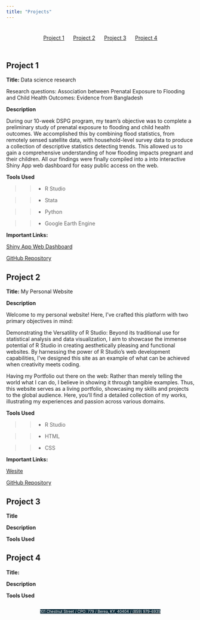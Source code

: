 ```yaml
---
title: "Projects"
---
```


<style>
#topbar {
  display: flex;
  justify-content: space-around;
  align-items: center;
  background-color: none;
  padding: 10px;
}
#topbar a {
  margin: 0 10px;
}
</style>

<style>
body {
  background-image: url("images/blackblue.png");
  background-size: 10% 100%;
  background-repeat: no-repeat;
  background-position: left top;
}
.address-line {
  display: flex;
  justify-content: center;
}
</style>


<div id="topbar">
  <a href="#project-1">Project 1</a>
  <a href="#project-2">Project 2</a>
  <a href="#project-3">Project 3</a>
  <a href="#project-4">Project 4</a>
</div>



<style>
body {
  background-image: url("images/blackblue.png");
  background-size: 10% 100%;
  background-repeat: no-repeat;
  background-position: left top;
}
</style>

## Project 1 <a name="project-1"></a>

**Title:** Data science research

Research questions: Association between Prenatal Exposure to Flooding and Child Health Outcomes: Evidence from Bangladesh​

**Description**

During our 10-week DSPG program, my team's objective was to complete a preliminary study of prenatal exposure to flooding and child health outcomes. We accomplished this by combining flood statistics, from remotely sensed satellite data, with household-level survey data to produce a collection of descriptive statistics detecting trends. This allowed us to gain a comprehensive understanding of how flooding impacts pregnant and their children. All our findings were finally compiled into a into interactive Shiny App web dashboard for easy public access on the web.


**Tools Used**

>> * R Studio

>> * Stata

>> * Python

>> * Google Earth Engine

**Important Links:**

[Shiny App Web Dashboard]()

[GitHub Repository]()


## Project 2 <a name="project-2"></a>

**Title:** My Personal Website

**Description**

Welcome to my personal website! Here, I've crafted this platform with two primary objectives in mind:

Demonstrating the Versatility of R Studio: Beyond its traditional use for statistical analysis and data visualization, I aim to showcase the immense potential of R Studio in creating aesthetically pleasing and functional websites. By harnessing the power of R Studio's web development capabilities, I've designed this site as an example of what can be achieved when creativity meets coding.

Having my Portfolio out there on the web: Rather than merely telling the world what I can do, I believe in showing it through tangible examples. Thus, this website serves as a living portfolio, showcasing my skills and projects to the global audience. Here, you'll find a detailed collection of my works, illustrating my experiences and passion across various domains.

**Tools Used**

>> * R Studio

>> * HTML

>> * CSS

**Important Links:**

[Wesite]()

[GitHub Repository]()

## Project 3 <a name="project-3"></a>

**Title**

**Description**

**Tools Used**

## Project 4 <a name="project-4"></a>

**Title:**

**Description**

**Tools Used**

 <div class="address-line">
  <span style="background-color: #0F2E3D; color: white; font-size: 10px;">101 Chestnut Street  / CPO: 779 / </span>
  <span style="background-color: #0F2E3D; color: white; font-size: 10px;">Berea, KY, 40404 / </span>
  [<span style="background-color: #0F2E3D; color: white; font-size: 10px;">(859) 979-6935</span>](tel:+18599796935)
</div>
















